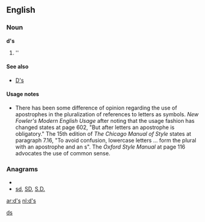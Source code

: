 ==English==

===Noun===
'''d's'''

# ''{{plural of|[[d]]}}

====See also====
*[[D's]]

====Usage notes====
*There has been some difference of opinion regarding the use of apostrophes in the pluralization of references to letters as symbols.  ''New Fowler's Modern English Usage'' after noting that the usage fashion has changed states at page 602, "But after letters an apostrophe is obligatory."    The 15th edition of ''The Chicago Manual of Style'' states at paragraph 7.16, "To avoid confusion, lowercase letters ... form the plural with an apostrophe and an s".  The ''Oxford Style Manual'' at page 116 advocates the use of common sense.

===Anagrams===
* {{alphagram|ds}}
* [[sd#English|sd]], [[SD#English|SD]], [[S.D.#English|S.D.]]

[[Category:English terms spelled with '|ds]]

[[ar:d's]]
[[nl:d's]]